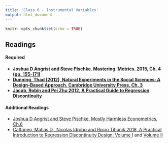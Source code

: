 ```yaml
---
title: 'Class 6 - Instrumental Variables'
output: html_document
---
```


```r
knitr::opts_chunk$set(echo = TRUE)
```

## Readings
#### Required
- **[Joshua D Angrist and Steve Pischke. Mastering 'Metrics. 2015, Ch. 4 (pp. 155-171)](Classes/Class_6/Readings/Angrist and Pischke Ch. 4.pdf)**
- **[Dunning, Thad (2012), Natural Experiments in the Social Sciences: A Design-Based Approach, Cambridge University Press, Ch. 3](Classes/Class_6/Readings/Dunning_Ch3.pdf)**
- **[Jacob, Robin and Pei Zhu 2012, A Practical Guide to Regression Discontinuity](Classes/Class_6/Readings/RDD Practical Guide.pdf)**

#### Additional Readings
- [Joshua D Angrist and Steve Pischke. Mostly Harmless Econometrics, Ch.6 ](Classes/Class_6/Readings/Angrist_Pischke_Ch6.pdf)
- [Cattaneo, Matias D., Nicolas Idrobo and Rocio Titiunik 2018, A Practical Introduction to Regression Discontinuity Design: Volume I](Classes/Class_6/Readings/Cattaneo et al Practical Guide to RDD VOl I.pdf) and [Volume II](Classes/Class_6/Readings/Cattaneo et al Practical Guide to RDD VOl II.pdf)

<br> </br>

